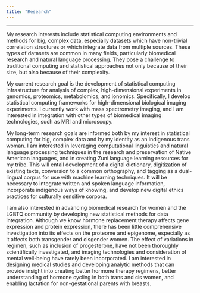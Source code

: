```yaml
---
title: "Research"
---
```


***

My research interests include statistical computing environments and methods for big, complex data, especially datasets which have non-trivial correlation structures or which integrate data from multiple sources. These types of datasets are common in many fields, particularly biomedical research and natural language processing. They pose a challenge to traditional computing and statistical approaches not only because of their size, but also because of their complexity.

My current research goal is the development of statistical computing infrastructure for analysis of complex, high-dimensional experiments in genomics, proteomics, metabolomics, and ionomics. Specifically, I develop statistical computing frameworks for high-dimensional biological imaging experiments. I currently work with mass spectrometry imaging, and I am interested in integration with other types of biomedical imaging technologies, such as MRI and microscopy.

My long-term research goals are informed both by my interest in statistical computing for big, complex data and by my identity as an indigenous trans woman. I am interested in leveraging computational linguistics and natural language processing techniques in the research and preservation of Native American languages, and in creating Zuni language learning resources for my tribe. This will entail development of a digital dictionary, digitization of existing texts, conversion to a common orthography, and tagging as a dual-lingual corpus for use with machine learning techniques. It will be necessary to integrate written and spoken language information, incorporate indigenous ways of knowing, and develop new digital ethics practices for culturally sensitive corpora.

I am also interested in advancing biomedical research for women and the LGBTQ community by developing new statistical methods for data integration. Although we know hormone replacement therapy affects gene expression and protein expression, there has been little comprehensive investigation into its effects on the proteome and epigenome, especially as it affects both transgender and cisgender women. The effect of variations in regimen, such as inclusion of progesterone, have not been thoroughly scientifically investigated, and imaging technologies and consideration of mental well-being have rarely been incorporated. I am interested in designing medical studies and developing analytic methods that can provide insight into creating better hormone therapy regimens, better understanding of hormone cycling in both trans and cis women, and enabling lactation for non-gestational parents with breasts.
